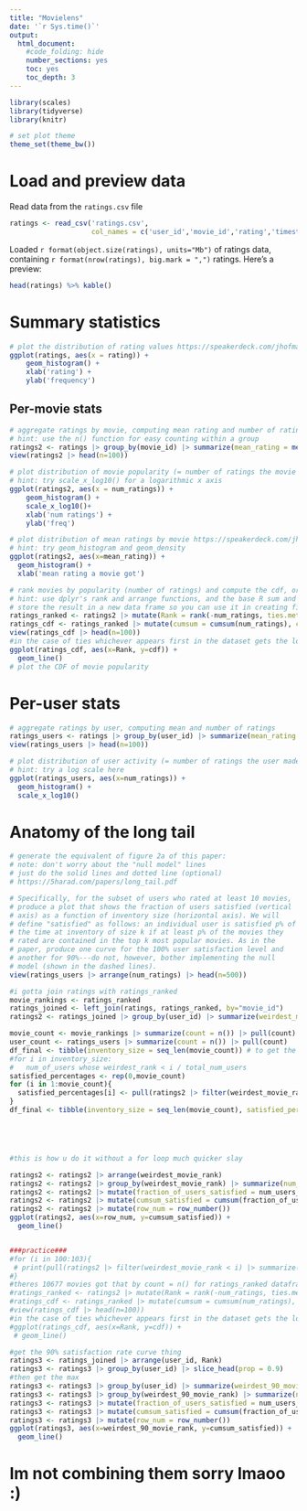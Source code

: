 ```yaml
---
title: "Movielens"
date: '`r Sys.time()`'
output:
  html_document:
    #code_folding: hide
    number_sections: yes
    toc: yes
    toc_depth: 3
---
```


```r
library(scales)
library(tidyverse)
library(knitr)

# set plot theme
theme_set(theme_bw())
```

# Load and preview data

Read data from the `ratings.csv` file
```r
ratings <- read_csv('ratings.csv',
                    col_names = c('user_id','movie_id','rating','timestamp'))
```

Loaded `r format(object.size(ratings), units="Mb")` of ratings data, containing `r format(nrow(ratings), big.mark = ",")` ratings. Here's a preview:
```r
head(ratings) %>% kable()
```

# Summary statistics

```r
# plot the distribution of rating values https://speakerdeck.com/jhofman/modeling-social-data-lecture-2-introduction-to-counting?slide=26
ggplot(ratings, aes(x = rating)) +
    geom_histogram() +
    xlab('rating') +
    ylab('frequency')
```

## Per-movie stats

```r
# aggregate ratings by movie, computing mean rating and number of ratings
# hint: use the n() function for easy counting within a group
ratings2 <- ratings |> group_by(movie_id) |> summarize(mean_rating = mean(rating), num_ratings = n())
view(ratings2 |> head(n=100))
```

```r
# plot distribution of movie popularity (= number of ratings the movie received)
# hint: try scale_x_log10() for a logarithmic x axis
ggplot(ratings2, aes(x = num_ratings)) +
    geom_histogram() +
    scale_x_log10()+
    xlab('num ratings') +
    ylab('freq')
```

```r
# plot distribution of mean ratings by movie https://speakerdeck.com/jhofman/modeling-social-data-lecture-2-introduction-to-counting?slide=28
# hint: try geom_histogram and geom_density
ggplot(ratings2, aes(x=mean_rating)) +
  geom_histogram() +
  xlab('mean rating a movie got')
```

```r
# rank movies by popularity (number of ratings) and compute the cdf, or fraction of all views covered by the top-k movies https://speakerdeck.com/jhofman/modeling-social-data-lecture-2-introduction-to-counting?slide=30
# hint: use dplyr's rank and arrange functions, and the base R sum and cumsum functions
# store the result in a new data frame so you can use it in creating figure 2 from the paper belo
ratings_ranked <- ratings2 |> mutate(Rank = rank(-num_ratings, ties.method="first")) |> arrange(Rank)
ratings_cdf <- ratings_ranked |> mutate(cumsum = cumsum(num_ratings), cdf=cumsum/sum(num_ratings))
view(ratings_cdf |> head(n=100))
#in the case of ties whichever appears first in the dataset gets the lowest rank is how i did tie breakers
ggplot(ratings_cdf, aes(x=Rank, y=cdf)) +
  geom_line()
# plot the CDF of movie popularity
```


# Per-user stats

```r
# aggregate ratings by user, computing mean and number of ratings
ratings_users <- ratings |> group_by(user_id) |> summarize(mean_rating = mean(rating), num_ratings = n())
view(ratings_users |> head(n=100))
```

```r
# plot distribution of user activity (= number of ratings the user made)
# hint: try a log scale here
ggplot(ratings_users, aes(x=num_ratings)) +
  geom_histogram() +
  scale_x_log10()
```

# Anatomy of the long tail

```r
# generate the equivalent of figure 2a of this paper:
# note: don't worry about the "null model" lines
# just do the solid lines and dotted line (optional)
# https://5harad.com/papers/long_tail.pdf

# Specifically, for the subset of users who rated at least 10 movies,
# produce a plot that shows the fraction of users satisfied (vertical
# axis) as a function of inventory size (horizontal axis). We will
# define "satisfied" as follows: an individual user is satisfied p% of
# the time at inventory of size k if at least p% of the movies they
# rated are contained in the top k most popular movies. As in the
# paper, produce one curve for the 100% user satisfaction level and
# another for 90%---do not, however, bother implementing the null
# model (shown in the dashed lines).
view(ratings_users |> arrange(num_ratings) |> head(n=500))

#i gotta join ratings with ratings_ranked
movie_rankings <- ratings_ranked
ratings_joined <- left_join(ratings, ratings_ranked, by="movie_id")
ratings2 <- ratings_joined |> group_by(user_id) |> summarize(weirdest_movie_rank = max(Rank))

movie_count <- movie_rankings |> summarize(count = n()) |> pull(count) 
user_count <- ratings_users |> summarize(count = n()) |> pull(count)
df_final <- tibble(inventory_size = seq_len(movie_count)) # to get the inventory size from 1-10677 which is the number of movies in the dataset
#for i in inventory_size:
#   num_of_users whose weirdest_rank < i / total_num_users
satisfied_percentages <- rep(0,movie_count)
for (i in 1:movie_count){
  satisfied_percentages[i] <- pull(ratings2 |> filter(weirdest_movie_rank < i) |> summarize(count = n())) / user_count 
}
df_final <- tibble(inventory_size = seq_len(movie_count), satisfied_percentages = satisfied_percentages)





#this is how u do it without a for loop much quicker slay

ratings2 <- ratings2 |> arrange(weirdest_movie_rank)
ratings2 <- ratings2 |> group_by(weirdest_movie_rank) |> summarize(num_users_per_rank = n())
ratings2 <- ratings2 |> mutate(fraction_of_users_satisfied = num_users_per_rank/user_count)
ratings2 <- ratings2 |> mutate(cumsum_satisfied = cumsum(fraction_of_users_satisfied))
ratings2 <- ratings2 |> mutate(row_num = row_number())
ggplot(ratings2, aes(x=row_num, y=cumsum_satisfied)) +
  geom_line()


###practice###
#for (i in 100:103){
 # print(pull(ratings2 |> filter(weirdest_movie_rank < i) |> summarize(count=n())))
#}
#theres 10677 movies got that by count = n() for ratings_ranked dataframe...
#ratings_ranked <- ratings2 |> mutate(Rank = rank(-num_ratings, ties.method="first")) |> arrange(Rank)
#ratings_cdf <- ratings_ranked |> mutate(cumsum = cumsum(num_ratings), cdf=cumsum/sum(num_ratings))
#view(ratings_cdf |> head(n=100))
#in the case of ties whichever appears first in the dataset gets the lowest rank is how i did tie breakers
#ggplot(ratings_cdf, aes(x=Rank, y=cdf)) +
 # geom_line()
```

```r
#get the 90% satisfaction rate curve thing
ratings3 <- ratings_joined |> arrange(user_id, Rank)
ratings3 <- ratings3 |> group_by(user_id) |> slice_head(prop = 0.9)
#then get the max
ratings3 <- ratings3 |> group_by(user_id) |> summarize(weirdest_90_movie_rank = max(Rank))
ratings3 <- ratings3 |> group_by(weirdest_90_movie_rank) |> summarize(num_users_per_rank = n())
ratings3 <- ratings3 |> mutate(fraction_of_users_satisfied = num_users_per_rank/user_count)
ratings3 <- ratings3 |> mutate(cumsum_satisfied = cumsum(fraction_of_users_satisfied))
ratings3 <- ratings3 |> mutate(row_num = row_number())
ggplot(ratings3, aes(x=weirdest_90_movie_rank, y=cumsum_satisfied)) +
  geom_line()

```

# Im not combining them sorry lmaoo :)
